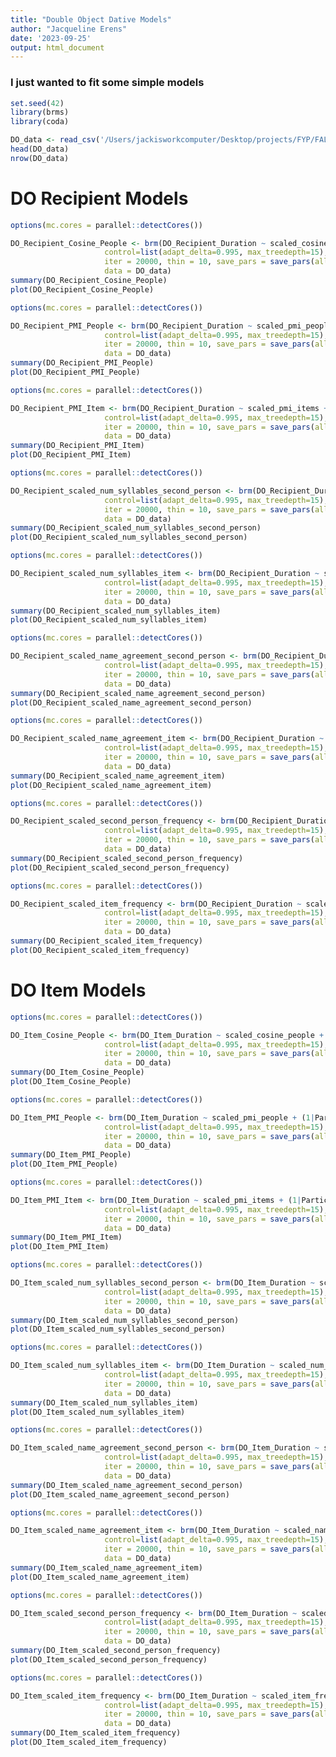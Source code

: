 ```yaml
---
title: "Double Object Dative Models"
author: "Jacqueline Erens"
date: '2023-09-25'
output: html_document
---
```

### I just wanted to fit some simple models

```r
set.seed(42)
library(brms)
library(coda)
```

```r
DO_data <- read_csv('/Users/jackisworkcomputer/Desktop/projects/FYP/FALL2023_DATIVE_ANALYSIS/Timing/transformed_data/data_DO_with_durations.csv')
head(DO_data)
nrow(DO_data)
```

# DO Recipient Models

```r
options(mc.cores = parallel::detectCores())

DO_Recipient_Cosine_People <- brm(DO_Recipient_Duration ~ scaled_cosine_people + (1|ParticipantNum) + (1|Anchor),
                     control=list(adapt_delta=0.995, max_treedepth=15),
                     iter = 20000, thin = 10, save_pars = save_pars(all = TRUE),
                     data = DO_data)
summary(DO_Recipient_Cosine_People)
plot(DO_Recipient_Cosine_People)
```

```r
options(mc.cores = parallel::detectCores())

DO_Recipient_PMI_People <- brm(DO_Recipient_Duration ~ scaled_pmi_people + (1|ParticipantNum) + (1|Anchor),
                     control=list(adapt_delta=0.995, max_treedepth=15),
                     iter = 20000, thin = 10, save_pars = save_pars(all = TRUE),
                     data = DO_data)
summary(DO_Recipient_PMI_People)
plot(DO_Recipient_PMI_People)
```

```r
options(mc.cores = parallel::detectCores())

DO_Recipient_PMI_Item <- brm(DO_Recipient_Duration ~ scaled_pmi_items + (1|ParticipantNum) + (1|Anchor),
                     control=list(adapt_delta=0.995, max_treedepth=15),
                     iter = 20000, thin = 10, save_pars = save_pars(all = TRUE),
                     data = DO_data)
summary(DO_Recipient_PMI_Item)
plot(DO_Recipient_PMI_Item)
```

```r
options(mc.cores = parallel::detectCores())

DO_Recipient_scaled_num_syllables_second_person <- brm(DO_Recipient_Duration ~ scaled_num_syllables_second_person + (1|ParticipantNum) + (1|Anchor),
                     control=list(adapt_delta=0.995, max_treedepth=15),
                     iter = 20000, thin = 10, save_pars = save_pars(all = TRUE),
                     data = DO_data)
summary(DO_Recipient_scaled_num_syllables_second_person)
plot(DO_Recipient_scaled_num_syllables_second_person)
```

```r
options(mc.cores = parallel::detectCores())

DO_Recipient_scaled_num_syllables_item <- brm(DO_Recipient_Duration ~ scaled_num_syllables_item + (1|ParticipantNum) + (1|Anchor),
                     control=list(adapt_delta=0.995, max_treedepth=15),
                     iter = 20000, thin = 10, save_pars = save_pars(all = TRUE),
                     data = DO_data)
summary(DO_Recipient_scaled_num_syllables_item)
plot(DO_Recipient_scaled_num_syllables_item)
```

```r
options(mc.cores = parallel::detectCores())

DO_Recipient_scaled_name_agreement_second_person <- brm(DO_Recipient_Duration ~ scaled_name_agreement_second_person + (1|ParticipantNum),
                     control=list(adapt_delta=0.995, max_treedepth=15),
                     iter = 20000, thin = 10, save_pars = save_pars(all = TRUE),
                     data = DO_data)
summary(DO_Recipient_scaled_name_agreement_second_person)
plot(DO_Recipient_scaled_name_agreement_second_person)
```

```r
options(mc.cores = parallel::detectCores())

DO_Recipient_scaled_name_agreement_item <- brm(DO_Recipient_Duration ~ scaled_name_agreement_item + (1|ParticipantNum) + (1|Anchor),
                     control=list(adapt_delta=0.995, max_treedepth=15),
                     iter = 20000, thin = 10, save_pars = save_pars(all = TRUE),
                     data = DO_data)
summary(DO_Recipient_scaled_name_agreement_item)
plot(DO_Recipient_scaled_name_agreement_item)
```

```r
options(mc.cores = parallel::detectCores())

DO_Recipient_scaled_second_person_frequency <- brm(DO_Recipient_Duration ~ scaled_second_person_frequency + (1|ParticipantNum) + (1|Anchor),
                     control=list(adapt_delta=0.995, max_treedepth=15),
                     iter = 20000, thin = 10, save_pars = save_pars(all = TRUE),
                     data = DO_data)
summary(DO_Recipient_scaled_second_person_frequency)
plot(DO_Recipient_scaled_second_person_frequency)
```

```r
options(mc.cores = parallel::detectCores())

DO_Recipient_scaled_item_frequency <- brm(DO_Recipient_Duration ~ scaled_item_frequency + (1|ParticipantNum),
                     control=list(adapt_delta=0.995, max_treedepth=15),
                     iter = 20000, thin = 10, save_pars = save_pars(all = TRUE),
                     data = DO_data)
summary(DO_Recipient_scaled_item_frequency)
plot(DO_Recipient_scaled_item_frequency)
```

# DO Item Models

```r
options(mc.cores = parallel::detectCores())

DO_Item_Cosine_People <- brm(DO_Item_Duration ~ scaled_cosine_people + (1|ParticipantNum),
                     control=list(adapt_delta=0.995, max_treedepth=15),
                     iter = 20000, thin = 10, save_pars = save_pars(all = TRUE),
                     data = DO_data)
summary(DO_Item_Cosine_People)
plot(DO_Item_Cosine_People)
```

```r
options(mc.cores = parallel::detectCores())

DO_Item_PMI_People <- brm(DO_Item_Duration ~ scaled_pmi_people + (1|ParticipantNum),
                     control=list(adapt_delta=0.995, max_treedepth=15),
                     iter = 20000, thin = 10, save_pars = save_pars(all = TRUE),
                     data = DO_data)
summary(DO_Item_PMI_People)
plot(DO_Item_PMI_People)
```

```r
options(mc.cores = parallel::detectCores())

DO_Item_PMI_Item <- brm(DO_Item_Duration ~ scaled_pmi_items + (1|ParticipantNum),
                     control=list(adapt_delta=0.995, max_treedepth=15),
                     iter = 20000, thin = 10, save_pars = save_pars(all = TRUE),
                     data = DO_data)
summary(DO_Item_PMI_Item)
plot(DO_Item_PMI_Item)
```

```r
options(mc.cores = parallel::detectCores())

DO_Item_scaled_num_syllables_second_person <- brm(DO_Item_Duration ~ scaled_num_syllables_second_person + (1|ParticipantNum) ,
                     control=list(adapt_delta=0.995, max_treedepth=15),
                     iter = 20000, thin = 10, save_pars = save_pars(all = TRUE),
                     data = DO_data)
summary(DO_Item_scaled_num_syllables_second_person)
plot(DO_Item_scaled_num_syllables_second_person)
```

```r
options(mc.cores = parallel::detectCores())

DO_Item_scaled_num_syllables_item <- brm(DO_Item_Duration ~ scaled_num_syllables_item + (1|ParticipantNum) + (1|Anchor),
                     control=list(adapt_delta=0.995, max_treedepth=15),
                     iter = 20000, thin = 10, save_pars = save_pars(all = TRUE),
                     data = DO_data)
summary(DO_Item_scaled_num_syllables_item)
plot(DO_Item_scaled_num_syllables_item)
```

```r
options(mc.cores = parallel::detectCores())

DO_Item_scaled_name_agreement_second_person <- brm(DO_Item_Duration ~ scaled_name_agreement_second_person + (1|ParticipantNum) + (1|Anchor),
                     control=list(adapt_delta=0.995, max_treedepth=15),
                     iter = 20000, thin = 10, save_pars = save_pars(all = TRUE),
                     data = DO_data)
summary(DO_Item_scaled_name_agreement_second_person)
plot(DO_Item_scaled_name_agreement_second_person)
```

```r
options(mc.cores = parallel::detectCores())

DO_Item_scaled_name_agreement_item <- brm(DO_Item_Duration ~ scaled_name_agreement_item + (1|ParticipantNum) + (1|Anchor),
                     control=list(adapt_delta=0.995, max_treedepth=15),
                     iter = 20000, thin = 10, save_pars = save_pars(all = TRUE),
                     data = DO_data)
summary(DO_Item_scaled_name_agreement_item)
plot(DO_Item_scaled_name_agreement_item)
```

```r
options(mc.cores = parallel::detectCores())

DO_Item_scaled_second_person_frequency <- brm(DO_Item_Duration ~ scaled_second_person_frequency + (1|ParticipantNum) + (1|Anchor),
                     control=list(adapt_delta=0.995, max_treedepth=15),
                     iter = 20000, thin = 10, save_pars = save_pars(all = TRUE),
                     data = DO_data)
summary(DO_Item_scaled_second_person_frequency)
plot(DO_Item_scaled_second_person_frequency)
```

```r
options(mc.cores = parallel::detectCores())

DO_Item_scaled_item_frequency <- brm(DO_Item_Duration ~ scaled_item_frequency + (1|ParticipantNum) + (1|Anchor),
                     control=list(adapt_delta=0.995, max_treedepth=15),
                     iter = 20000, thin = 10, save_pars = save_pars(all = TRUE),
                     data = DO_data)
summary(DO_Item_scaled_item_frequency)
plot(DO_Item_scaled_item_frequency)
```

